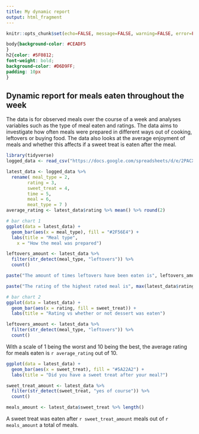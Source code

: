 ```yaml
---
title: My dynamic report
output: html_fragment
---
```


```r
knitr::opts_chunk$set(echo=FALSE, message=FALSE, warning=FALSE, error=FALSE)

```

```css
body{background-color: #CEADF5
}
h2{color: #5F0812;
font-weight: bold;
background-color: #D6D9FF;
padding: 10px
}

```

## Dynamic report for meals eaten throughout the week

The data is for observed meals over the course of a week and analyses variables such as the type of meal eaten and ratings. 
The data aims to investigate how often meals were prepared in different ways out of cooking, leftovers or buying food. The data also looks at the average enjoyment of meals and whether this affects if a sweet treat is eaten after the meal. 

```r
library(tidyverse)
logged_data <- read_csv("https://docs.google.com/spreadsheets/d/e/2PACX-1vTckwxvhe1k2mtVp-AlHOCrbfSkVF1mLmuq-cQhB5DrPphsPM6ys6TLXRAUOvzm5lHPTOLBoBdw1-5W/pub?output=csv")

latest_data <- logged_data %>%
  rename( meal_type = 2,
        rating = 3,
        sweet_treat = 4,
        time = 5,
        meal = 6,
        meat_type = 7 )
average_rating <- latest_data$rating %>% mean() %>% round(2)

# bar chart 1
ggplot(data = latest_data) +
  geom_bar(aes(x = meal_type), fill = "#2F56E4") +
  labs(title = "Meal type", 
    x = "How the meal was prepared")

leftovers_amount <- latest_data %>% 
  filter(str_detect(meal_type, "leftovers")) %>%
  count()

paste("The amount of times leftovers have been eaten is", leftovers_amount)

paste("The rating of the highest rated meal is", max(latest_data$rating), "out of 10.")

# bar chart 2 
ggplot(data = latest_data) +
  geom_bar(aes(x = rating, fill = sweet_treat)) +
  labs(title = "Rating vs whether or not dessert was eaten")

leftovers_amount <- latest_data %>% 
  filter(str_detect(meal_type, "leftovers")) %>%
  count()

```

With a scale of 1 being the worst and 10 being the best, the average rating for meals eaten is `r average_rating` out of 10. 

```r
ggplot(data = latest_data) +
  geom_bar(aes(x = sweet_treat), fill = "#5A22A2") +
  labs(title = "Did you have a sweet treat after your meal?")

sweet_treat_amount <- latest_data %>% 
  filter(str_detect(sweet_treat, "yes of course")) %>%
  count()

meals_amount <- latest_data$sweet_treat %>% length()
```

A sweet treat was eaten after `r sweet_treat_amount` meals out of `r meals_amount` a total of meals.


